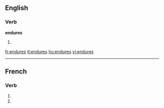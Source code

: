 ==English==

===Verb===
'''endures'''

# {{third-person singular of|[[endure]]}}

[[fr:endures]]
[[it:endures]]
[[hu:endures]]
[[vi:endures]]

----
{{also|endurés}}
==French==

===Verb===
{{fr-verb-form}}

# {{conjugation of|endurer||2|s|pres|ind|lang=fr}}
# {{conjugation of|endurer||2|s|pres|sub|lang=fr}}
{{count page|[[Wiktionary:Page count]]}}
{{rfc-auto}}